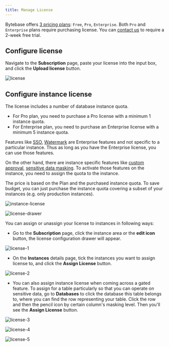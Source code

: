 ```yaml
---
title: Manage License
---
```


Bytebase offers [3 pricing plans](/pricing): `Free`, `Pro`, `Enterprise`. Both `Pro` and `Enterprise` plans require purchasing license. You can [contact us](/contact-us/) to require a 2-week free trial.

## Configure license

Navigate to the **Subscription** page, paste your license into the input box, and click the **Upload license** button.

![license](/content/docs/administration/license/license.webp)

## Configure instance license

The license includes a number of database instance quota.

- For Pro plan, you need to purchase a Pro license with a minimum 1 instance quota.
- For Enterprise plan, you need to purchase an Enterprise license with a minimum 5 instance quota.

Features like [SSO](/docs/administration/sso/overview/), [Watermark](/docs/security/watermark/) are Enterprise features and not specific to a particular instance. Thus as long as you have the Enterprise license, you can use those features.

On the other hand, there are instance specific features like [custom approval](/docs/administration/custom-approval), [sensitive data masking](/docs/security/data-masking/overview). To activate those features on the instance, you need to assign the quota to the instance.

<HintBlock type="info">

The price is based on the Plan and the purchased instance quota. To save budget, you can just purchase the instance quota covering a subset of your instances (e.g. only production instances).

</HintBlock>

![instance-license](/content/docs/administration/license/instance-license.webp)

![license-drawer](/content/docs/administration/license/license-drawer.webp)

You can assign or unassign your license to instances in following ways:

- Go to the **Subscription** page, click the instance area or the **edit icon** button, the license configuration drawer will appear.

![license-1](/content/docs/administration/license/license-1.webp)

- On the **Instances** details page, tick the instances you want to assign license to, and click the **Assign License** button.

![license-2](/content/docs/administration/license/license-2.webp)

- You can also assign instance license when coming across a gated feature. To assign for a table particularly so that you can operate on sensitive data, go to **Databases** to click the database this table belongs to, where you can find the row representing your table. Click the row and then the pencil icon by certain column's masking level. Then you'll see the **Assign License** button.

![license-3](/content/docs/administration/license/license-3.webp)

![license-4](/content/docs/administration/license/license-4.webp)

![license-5](/content/docs/administration/license/license-5.webp)
